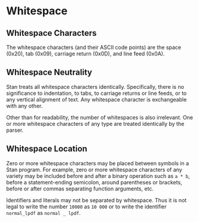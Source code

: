 # Whitespace 

## Whitespace Characters 

The whitespace characters (and their ASCII code points) are the space
(0x20), tab (0x09), carriage return (0x0D), and line feed (0x0A).

## Whitespace Neutrality 

Stan treats all whitespace characters identically.  Specifically,
there is no significance to indentation, to tabs, to carriage returns
or line feeds, or to any vertical alignment of text.  Any whitespace
character is exchangeable with any other.  

Other than for readability, the number of whitespaces is also
irrelevant.  One or more whitespace characters of any type are
treated identically by the parser.


## Whitespace Location 

Zero or more whitespace characters may be placed between symbols in a
Stan program.  For example, zero or more whitespace characters of any
variety may be included before and after a binary operation such as
`a * b`, before a statement-ending semicolon, around parentheses
or brackets, before or after commas separating function arguments,
etc.

Identifiers and literals may not be separated by whitespace.  Thus it
is not legal to write the number `10000` as `10 000` or to
write the identifier `normal_lpdf` as `normal _ lpdf`.
